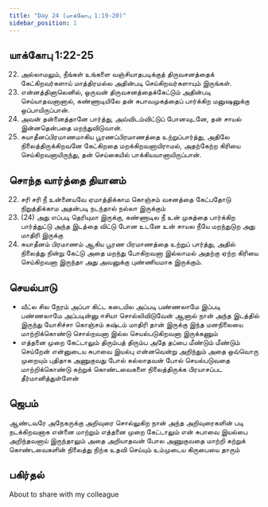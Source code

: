 ```yaml
---
title: "Day 24 (யாக்கோபு 1:19-20)"
sidebar_position: 1
---
```


## யாக்கோபு 1:22-25
22. அல்லாமலும், நீங்கள் உங்களை வஞ்சியாதபடிக்குத் திருவசனத்தைக் கேட்கிறவர்களாய் மாத்திரமல்ல அதின்படி செய்கிறவர்களாயும் இருங்கள்.
23. என்னத்தினாலெனில், ஒருவன் திருவசனத்தைக்கேட்டும் அதின்படி செய்யாதவனானால், கண்ணாடியிலே தன் சுபாவமுகத்தைப் பார்க்கிற மனுஷனுக்கு ஒப்பாயிருப்பான்.
24. அவன் தன்னைத்தானே பார்த்து, அவ்விடம்விட்டுப் போனவுடனே, தன் சாயல் இன்னதென்பதை மறந்துவிடுவான்.
25. சுயாதீனப்பிரமாணமாகிய பூரணப்பிரமாணத்தை உற்றுப்பார்த்து, அதிலே நிலைத்திருக்கிறவனே கேட்கிறதை மறக்கிறவனாயிராமல், அதற்கேற்ற கிரியை செய்கிறவனாயிருந்து, தன் செய்கையில் பாக்கியவானாயிருப்பான்.

## சொந்த வார்த்தை தியானம்
22. சரி சரி நீ உன்னையவே ஏமாத்திக்காம கொஞ்சம் வசனத்தை கேட்பதோடு நிறுத்திக்காம அதன்படி நடந்தால் நல்லா இருக்கும் 
23. (24) அது எப்படி தெரியுமா இருக்கு, கண்ணாடில நீ உன் முகத்தை பார்க்கிற பார்த்துட்டு அந்த இடத்தை விட்டு போன உடனே உன் சாயல நீயே மறந்துடுற அது மாதிரி இருக்கு 
25. சுயாதீனம் பிரமாணம் ஆகிய பூரண பிரமாணத்தை உற்றுப் பார்த்து, அதில் நிலைத்து நின்று கேட்டு அதை மறந்து போகிறவனா இல்லாமல் அதற்கு ஏற்ற கிரியை செய்கிறவனா இருந்தா அது அவனுக்கு புண்ணியமாக இருக்கும்.

## செயல்பாடு
- வீட்ல சில நேரம் அப்பா கிட்ட கடையில அப்படி பண்ணலாமே இப்படி பண்ணலாமே அப்படின்னு ஈசியா சொல்லிவிடுவேன் ஆனால் நான் அந்த இடத்தில் இருந்து யோசிச்சா கொஞ்சம் கஷ்டம் மாதிரி தான் இருக்கு இந்த மனநிலையை மாற்றிக்கொண்டு சொல்றவனா இல்ல செயல்படுகிறவனா இருக்கணும் 
- எத்தனை முறை கேட்டாலும் திரும்பத் திரும்ப அதே தப்பை மீண்டும் மீண்டும் செய்றேன் என்னுடைய சுபாவை இயல்பு என்னவென்று அறிந்தும் அதை ஒவ்வொரு முறையும் புதிதாக அணுகுவது போல் கல்லாதவன் போல் செயல்படுவதை மாற்றிக்கொண்டு கற்றுக் கொண்டவைகளை நிலைத்திருக்க பிரயாசப்பட  தீர்மானித்துள்ளேன்

## ஜெபம்
ஆண்டவரே அநேகருக்கு அறிவுரை சொல்லுகிற நான் அந்த அறிவுரைகளின் படி நடக்கிறவனாக என்னை மாற்றும் எத்தனை முறை கேட்டாலும் என் சுபாவை இயல்பை அறிந்தவனாய் இருந்தாலும் அதை அறியாதவன் போல அணுகுவதை மாற்றி கற்றுக் கொண்டவைகளின் நிலைத்து நிற்க உதவி செய்யும் உம்முடைய கிருபையை தாரும்

## பகிர்தல்
About to share with my colleague
